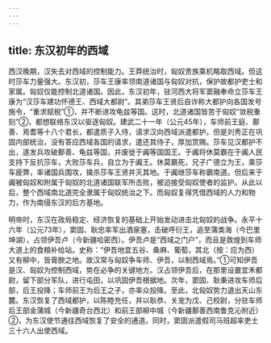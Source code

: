 ```yaml
---
---
---
```

title: 东汉初年的西域
---



西汉晚期，汉失去对西域的控制能力。王莽统治时，匈奴贵族乘机略取西域。但这时莎车力量强大。东汉初，莎车王康率领南道诸国与匈奴对抗，保护故都护吏士和家属。匈奴仅能控制北道诸国。因此，东汉初年，驻河西大将军窦融奉命立莎车王康为“汉莎车建功怀德王、西域大都尉”。其弟莎车王贤后自诈称大都护向各国发号施令，“重求赋税”①，并不断进攻龟兹等国。这时，北道诸国皆苦于匈奴“敛税重刻”②，都想联络东汉以驱逐匈奴。建武二十一年（公元45年），车师前王庭、鄯善、焉耆等十八个君长，都遣质子入侍，请求汉向西域派遣都护。但是刘秀正在巩固内部统治，没有答应西域各国的请求，遣还其侍子，厚加赏赐。莎车见汉都护不出，遂发兵攻破鄯善、龟兹等国，并废徙于阗等国国王。于阗将休莫霸在于阗人民支持下反抗莎车，大败莎车兵，自立为于阗王。休莫霸死，兄子广德立为王，乘莎车疲弊，率诸国兵围攻，擒杀莎车王贤并灭其地。于阗继莎车称霸南道。但后来于阗被匈奴和附属于匈奴的北道诸国联军所击败，被迫接受匈奴使者的监护。从此以后，整个西域南北道完全隶属于匈奴统治之下。而匈奴复得凭借西域的人力和物力，作为南侵东汉的后方基地。

明帝时，东汉在政局稳定、经济恢复的基础上开始发动进击北匈奴的战争。永平十六年（公元73年），窦固、耿忠率军出酒泉塞，击破呼衍王，追至蒲类海（今巴里坤湖），占领伊吾卢（今新疆哈密西）。伊吾卢是“西域之门户”，而且是敦煌到车师大道上的食粮补给站。史称：“伊吾地宜五谷、桑麻、葡萄，其北（按：应为西）又有柳中，皆膏腴之地。故汉常与匈奴争车师、伊吾，以制西域焉。”①可知伊吾是汉、匈奴为控制西域，势在必争的关键地方。汉占领伊吾后，在那里设置宜禾都尉，留下部分军队，进行屯田，以巩固伊吾根据地。次年，窦固、耿秉进攻车师后部，后王投降；车师前王为后王之子，亦率众投降。至此，北匈奴势力退出天山东麓。东汉恢复了西域都护，以陈睦充任，并以耿恭、关宠为戊、己校尉，分驻车师后王部金蒲城（今新疆奇台西北）和前王部柳中城（今新疆鄯善西南鲁克沁附近）②，为东汉使节通往西域恢复了安全的通道。同时，窦固派遣假司马班超率吏士三十六人出使西域。